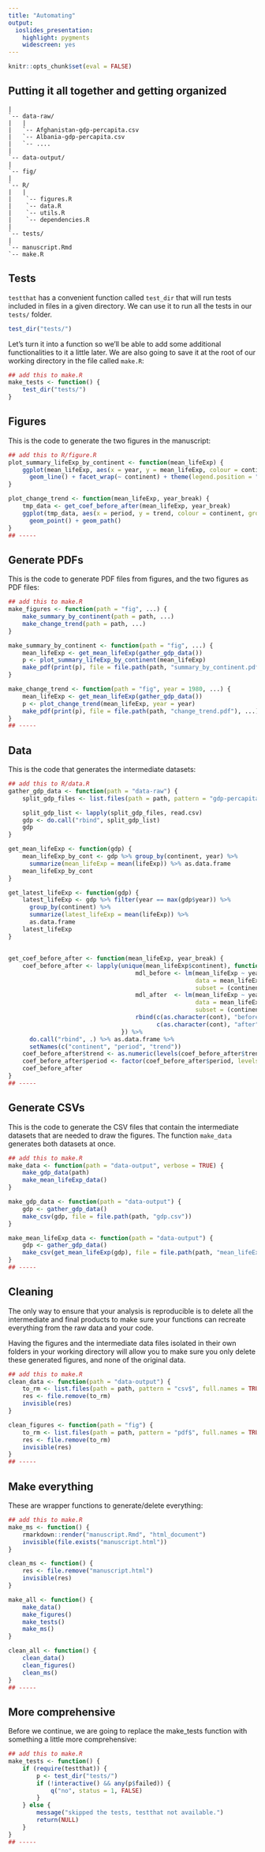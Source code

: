 ```yaml
---
title: "Automating"
output:
  ioslides_presentation:
    highlight: pygments
    widescreen: yes
---
```


```r
knitr::opts_chunk$set(eval = FALSE)
```

## Putting it all together and getting organized {.smaller}

```
|
`-- data-raw/
|   |
|   `-- Afghanistan-gdp-percapita.csv
|   `-- Albania-gdp-percapita.csv
|   `-- ....
|
`-- data-output/
|
`-- fig/
|
`-- R/
|   |
|    `-- figures.R
|	 `-- data.R
|	 `-- utils.R
|	 `-- dependencies.R
|
`-- tests/
|
`-- manuscript.Rmd
`-- make.R
```

## Tests  {.smaller}

`testthat` has a convenient function called `test_dir` that will run tests
included in files in a given directory. We can use it to run all the tests in
our `tests/` folder.

```r
test_dir("tests/")
```

Let's turn it into a function so we'll be able to add some additional
functionalities to it a little later. We are also going to save it at the root
of our working directory in the file called `make.R`:

```r
## add this to make.R
make_tests <- function() {
    test_dir("tests/")
}
```

## Figures  {.smaller}

This is the code to generate the two figures in the manuscript:

```r
## add this to R/figure.R
plot_summary_lifeExp_by_continent <- function(mean_lifeExp) {
    ggplot(mean_lifeExp, aes(x = year, y = mean_lifeExp, colour = continent)) +
      geom_line() + facet_wrap(~ continent) + theme(legend.position = "top")
}

plot_change_trend <- function(mean_lifeExp, year_break) {
    tmp_data <- get_coef_before_after(mean_lifeExp, year_break)
    ggplot(tmp_data, aes(x = period, y = trend, colour = continent, group = continent)) +
      geom_point() + geom_path()
}
## -----
```

## Generate PDFs  {.smaller}

This is the code to generate PDF files from figures, and the two figures as PDF files:

```r
## add this to make.R
make_figures <- function(path = "fig", ...) {
    make_summary_by_continent(path = path, ...)
    make_change_trend(path = path, ...)
}

make_summary_by_continent <- function(path = "fig", ...) {
    mean_lifeExp <- get_mean_lifeExp(gather_gdp_data())
    p <- plot_summary_lifeExp_by_continent(mean_lifeExp)
    make_pdf(print(p), file = file.path(path, "summary_by_continent.pdf"), ...)
}

make_change_trend <- function(path = "fig", year = 1980, ...) {
    mean_lifeExp <- get_mean_lifeExp(gather_gdp_data())
    p <- plot_change_trend(mean_lifeExp, year = year)
    make_pdf(print(p), file = file.path(path, "change_trend.pdf"), ...)
}
## -----
```

## Data  {.smaller}

This is the code that generates the intermediate datasets:

```r
## add this to R/data.R
gather_gdp_data <- function(path = "data-raw") {
    split_gdp_files <- list.files(path = path, pattern = "gdp-percapita\\.csv$", full.names = TRUE)

    split_gdp_list <- lapply(split_gdp_files, read.csv)
    gdp <- do.call("rbind", split_gdp_list)
    gdp
}

get_mean_lifeExp <- function(gdp) {
    mean_lifeExp_by_cont <- gdp %>% group_by(continent, year) %>%
      summarize(mean_lifeExp = mean(lifeExp)) %>% as.data.frame
    mean_lifeExp_by_cont
}

get_latest_lifeExp <- function(gdp) {
    latest_lifeExp <- gdp %>% filter(year == max(gdp$year)) %>%
      group_by(continent) %>%
      summarize(latest_lifeExp = mean(lifeExp)) %>%
      as.data.frame
    latest_lifeExp
}
```

##  {.smaller}

```r
get_coef_before_after <- function(mean_lifeExp, year_break) {
    coef_before_after <- lapply(unique(mean_lifeExp$continent), function(cont) {
                                    mdl_before <- lm(mean_lifeExp ~ year,
                                                     data = mean_lifeExp,
                                                     subset = (continent == cont & year <= year_break))
                                    mdl_after  <- lm(mean_lifeExp ~ year,
                                                     data = mean_lifeExp,
                                                     subset = (continent == cont & year > year_break))
                                    rbind(c(as.character(cont), "before", coef(mdl_before)[2]),
                                          c(as.character(cont), "after", coef(mdl_after)[2]))
                                }) %>%
      do.call("rbind", .) %>% as.data.frame %>%
      setNames(c("continent", "period", "trend"))
    coef_before_after$trend <- as.numeric(levels(coef_before_after$trend)[coef_before_after$trend])
    coef_before_after$period <- factor(coef_before_after$period, levels = c("before", "after"))
    coef_before_after
}
## -----
```

## Generate CSVs  {.smaller}

This is the code to generate the CSV files that contain the intermediate
datasets that are needed to draw the figures. The function `make_data` generates
both datasets at once.

```r
## add this to make.R
make_data <- function(path = "data-output", verbose = TRUE) {
    make_gdp_data(path)
    make_mean_lifeExp_data()
}

make_gdp_data <- function(path = "data-output") {
    gdp <- gather_gdp_data()
    make_csv(gdp, file = file.path(path, "gdp.csv"))
}

make_mean_lifeExp_data <- function(path = "data-output") {
    gdp <- gather_gdp_data()
    make_csv(get_mean_lifeExp(gdp), file = file.path(path, "mean_lifeExp.csv"))
}
## -----
```

## Cleaning  {.smaller}

The only way to ensure that your analysis is reproducible is to delete all the
intermediate and final products to make sure your functions can recreate
everything from the raw data and your code.

Having the figures and the intermediate data files isolated in their own folders
in your working directory will allow you to make sure you only delete these
generated figures, and none of the original data.

```r
## add this to make.R
clean_data <- function(path = "data-output") {
    to_rm <- list.files(path = path, pattern = "csv$", full.names = TRUE)
    res <- file.remove(to_rm)
    invisible(res)
}

clean_figures <- function(path = "fig") {
    to_rm <- list.files(path = path, pattern = "pdf$", full.names = TRUE)
    res <- file.remove(to_rm)
    invisible(res)
}
## -----
```

## Make everything  {.smaller}

These are wrapper functions to generate/delete everything:

```r
## add this to make.R
make_ms <- function() {
    rmarkdown::render("manuscript.Rmd", "html_document")
    invisible(file.exists("manuscript.html"))
}

clean_ms <- function() {
    res <- file.remove("manuscript.html")
    invisible(res)
}

make_all <- function() {
    make_data()
    make_figures()
    make_tests()
    make_ms()
}

clean_all <- function() {
    clean_data()
    clean_figures()
    clean_ms()
}
## -----
```

## More comprehensive  {.smaller}

Before we continue, we are going to replace the make_tests function with
something a little more comprehensive:

```r
## add this to make.R
make_tests <- function() {
    if (require(testthat)) {
        p <- test_dir("tests/")
        if (!interactive() && any(p$failed)) {
            q("no", status = 1, FALSE)
        }
    } else {
        message("skipped the tests, testthat not available.")
        return(NULL)
    }
}
## -----
```
